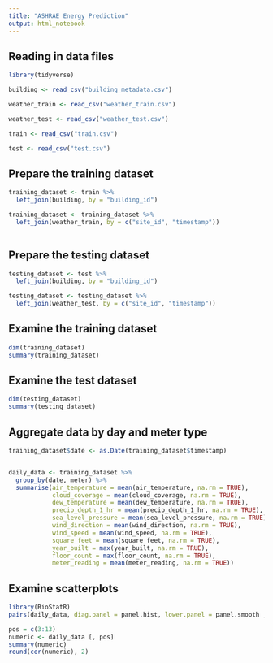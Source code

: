 ---
title: "ASHRAE Energy Prediction"
output: html_notebook
---

## Reading in data files

```{r, message = FALSE}

library(tidyverse)

building <- read_csv("building_metadata.csv")

weather_train <- read_csv("weather_train.csv")

weather_test <- read_csv("weather_test.csv")

train <- read_csv("train.csv")

test <- read_csv("test.csv")

```

## Prepare the training dataset

```{r}

training_dataset <- train %>%
  left_join(building, by = "building_id")

training_dataset <- training_dataset %>%
  left_join(weather_train, by = c("site_id", "timestamp"))
  
```
## Prepare the testing dataset

```{r}
testing_dataset <- test %>%
  left_join(building, by = "building_id")

testing_dataset <- testing_dataset %>%
  left_join(weather_test, by = c("site_id", "timestamp"))
```

## Examine the training dataset

```{r}
dim(training_dataset)
summary(training_dataset)
```
## Examine the test dataset

```{r}
dim(testing_dataset)
summary(testing_dataset)
```
## Aggregate data by day and meter type
```{r}
training_dataset$date <- as.Date(training_dataset$timestamp)


daily_data <- training_dataset %>%
  group_by(date, meter) %>%
  summarise(air_temperature = mean(air_temperature, na.rm = TRUE),
            cloud_coverage = mean(cloud_coverage, na.rm = TRUE),
            dew_temperature = mean(dew_temperature, na.rm = TRUE),
            precip_depth_1_hr = mean(precip_depth_1_hr, na.rm = TRUE),
            sea_level_pressure = mean(sea_level_pressure, na.rm = TRUE),
            wind_direction = mean(wind_direction, na.rm = TRUE),
            wind_speed = mean(wind_speed, na.rm = TRUE),
            square_feet = mean(square_feet, na.rm = TRUE),
            year_built = max(year_built, na.rm = TRUE),
            floor_count = max(floor_count, na.rm = TRUE),
            meter_reading = mean(meter_reading, na.rm = TRUE))
```
## Examine scatterplots

```{r}
library(BioStatR)
pairs(daily_data, diag.panel = panel.hist, lower.panel = panel.smooth , upper.panel = NULL)
```

```{r}
pos = c(3:13)
numeric <- daily_data [, pos]   
summary(numeric)
round(cor(numeric), 2)
 ```


